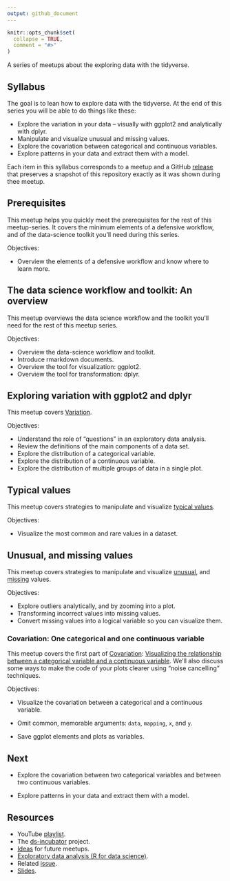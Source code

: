```yaml
---
output: github_document
---
```


```r
knitr::opts_chunk$set(
  collapse = TRUE,
  comment = "#>"
)
```

A series of meetups about the exploring data with the tidyverse.

## Syllabus

The goal is to lean how to explore data with the tidyverse. At the end of this
series you will be able to do things like these:

* Explore the variation in your data -- visually with ggplot2 and
analytically with dplyr.
* Manipulate and visualize unusual and missing values.
* Explore the covariation between categorical and continuous variables.
* Explore patterns in your data and extract them with a model.

Each item in this syllabus corresponds to a meetup and a GitHub
[release](https://github.com/2DegreesInvesting/ds.docker/releases) that
preserves a snapshot of this repository exactly as it was shown during
thee meetup.

## Prerequisites

This meetup helps you quickly meet the prerequisites for the rest of this
meetup-series. It covers the minimum elements of a defensive workflow, and of
the data-science toolkit you'll need during this series.

Objectives:

* Overview the elements of a defensive workflow and know where to learn more.

## The data science workflow and toolkit: An overview

This meetup overviews the data science workflow and the toolkit you'll need for
the rest of this meetup series.

Objectives:

* Overview the data-science workflow and toolkit.
* Introduce rmarkdown documents.
* Overview the tool for visualization: ggplot2.
* Overview the tool for transformation: dplyr.

## Exploring variation with ggplot2 and dplyr

This meetup covers
[Variation](https://r4ds.had.co.nz/exploratory-data-analysis.html#variation).

Objectives:

* Understand the role of "questions" in an exploratory data analysis.
* Review the definitions of the main components of a data set.
* Explore the distribution of a categorical variable.
* Explore the distribution of a continuous variable.
* Explore the distribution of multiple groups of data in a single plot.

## Typical values

This meetup covers strategies to manipulate and visualize [typical
values](https://r4ds.had.co.nz/exploratory-data-analysis.html#typical-values).

Objectives:

* Visualize the most common and rare values in a dataset.

## Unusual, and missing values

This meetup covers strategies to manipulate and visualize
[unusual](https://r4ds.had.co.nz/exploratory-data-analysis.html#unusual-values),
and
[missing](https://r4ds.had.co.nz/exploratory-data-analysis.html#missing-values-2)
values.

Objectives:

* Explore outliers analytically, and by zooming into a plot.
* Transforming incorrect values into missing values.
* Convert missing values into a logical variable so you can visualize them.

### Covariation: One categorical and one continuous variable

This meetup covers the first part of
[Covariation](https://r4ds.had.co.nz/exploratory-data-analysis.html#covariation):
[Visualizing the relationship between a categorical variable and a continuous
variable](https://r4ds.had.co.nz/exploratory-data-analysis.html#cat-cont). We'll
also discuss some ways to make the code of your plots clearer using "noise
cancelling" techniques.

Objectives:

* Visualize the covariation between a categorical and a continuous variable.

* Omit common, memorable arguments: `data`, `mapping`, `x`, and `y`.

* Save ggplot elements and plots as variables.

## Next

* Explore the covariation between two categorical variables and between two
continuous variables.

* Explore patterns in your data and extract them with a model.

## Resources

* YouTube [playlist](https://bit.ly/ds-incubator-videos).
* The
[ds-incubator](https://github.com/2DegreesInvesting/ds-incubator#ds-incubator)
project.
* [Ideas](https://bit.ly/dsi-ideas) for future meetups.
* [Exploratory data analysis (R for data
science)](https://r4ds.had.co.nz/exploratory-data-analysis.html).
* Related [issue](https://github.com/2DegreesInvesting/ds-incubator/issues/76).
* [Slides](https://bit.ly/tidy-eda).
